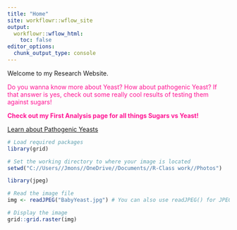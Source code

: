 ---
title: "Home"
site: workflowr::wflow_site
output:
  workflowr::wflow_html:
    toc: false
editor_options:
  chunk_output_type: console
---

Welcome to my Research Website.

<span style="color:rgb(255, 20, 147);">Do you wanna know more about Yeast? How about pathogenic Yeast? If that answer is yes, check out some really cool results of testing them against sugars!

<span style="color:rgb(255, 20, 147);">**Check out my First Analysis page for all things Sugars vs Yeast!**

[Learn about Pathogenic Yeasts](https://en.wikipedia.org/wiki/Yeast#:~:text=Pathogenic%20yeasts,-Main%20article%3A%20Fungal&text=Some%20species%20of%20yeast%20are,significant%20pathogens%20of%20immunocompromised%20people.)


```{r echo=FALSE}
# Load required packages
library(grid)

# Set the working directory to where your image is located
setwd("C://Users//Jmons//OneDrive//Documents//R-Class work//Photos")

library(jpeg)

# Read the image file
img <- readJPEG("BabyYeast.jpg") # You can also use readJPEG() for JPEG files or readTIFF() for TIFF files

# Display the image
grid::grid.raster(img)
```
